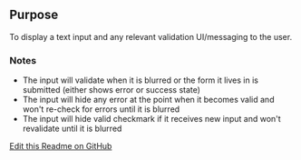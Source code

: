 ## Purpose
To display a text input and any relevant validation UI/messaging to the user.

### Notes
- The input will validate when it is blurred or the form it lives in is submitted (either shows error or success state)
- The input will hide any error at the point when it becomes valid and won't re-check for errors until it is blurred
- The input will hide valid checkmark if it receives new input and won't revalidate until it is blurred

[Edit this Readme on GitHub](https://github.com/wellcomecollection/wellcomecollection.org/edit/main/common/views/components/TextInput/README.mdx)
